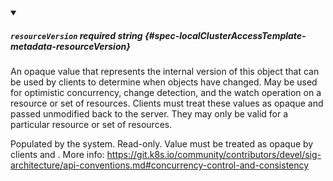 
<details className="config-field" data-expandable="false" open>
<summary>

##### `resourceVersion` <span className="config-field-required" data-required="false">required</span> <span className="config-field-type">string</span> <span className="config-field-default"></span> <span className="config-field-enum"></span> {#spec-localClusterAccessTemplate-metadata-resourceVersion}

An opaque value that represents the internal version of this object that can
be used by clients to determine when objects have changed. May be used for optimistic
concurrency, change detection, and the watch operation on a resource or set of resources.
Clients must treat these values as opaque and passed unmodified back to the server.
They may only be valid for a particular resource or set of resources.

Populated by the system.
Read-only.
Value must be treated as opaque by clients and .
More info: https://git.k8s.io/community/contributors/devel/sig-architecture/api-conventions.md#concurrency-control-and-consistency

</summary>



</details>
